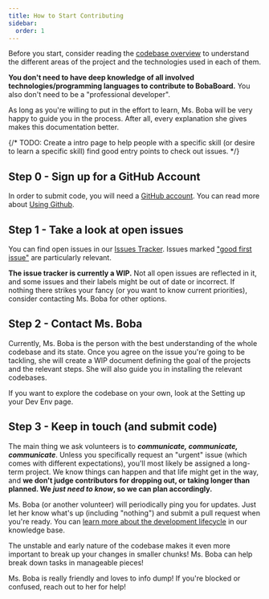 ```yaml
---
title: How to Start Contributing
sidebar:
  order: 1
---
```



Before you start, consider reading the [codebase overview](../intro) to
understand the different areas of the project and the technologies used in each
of them.

<Aside type="tip">

**You don't need to have deep knowledge of all involved technologies/programming
languages to contribute to BobaBoard.** You also don't need to be a
"professional developer".

As long as you're willing to put in the effort to learn, Ms. Boba will be very
happy to guide you in the process. After all, every explanation she gives makes
this documentation better.

</Aside>

{/* TODO: Create a intro page to help people with a specific skill (or desire to learn a specific skill) find good entry points to check out issues. */}

## Step 0 - Sign up for a GitHub Account

In order to submit code, you will need a [GitHub account](https://github.com/).
You can read more about
[Using Github](/docs/volunteering/coding/github/understanding-github).

## Step 1 - Take a look at open issues

You can find open issues in our
[Issues Tracker](https://github.com/BobaBoard/issues/issues). Issues marked
["good first issue"](https://github.com/BobaBoard/issues/issues?q=is%3Aissue+is%3Aopen+label%3A%22good+first+issue%22)
are particularly relevant.

<Aside type="caution">

**The issue tracker is currently a WIP.** Not all open issues are reflected in
it, and some issues and their labels might be out of date or incorrect. If
nothing there strikes your fancy (or you want to know current priorities),
consider contacting Ms. Boba for other options.

</Aside>

## Step 2 - Contact Ms. Boba

Currently, Ms. Boba is the person with the best understanding of the whole
codebase and its state. Once you agree on the issue you're going to be tackling,
she will create a WIP document defining the goal of the projects and the
relevant steps. She will also guide you in installing the relevant codebases.

<Aside type="tip">

If you want to explore the codebase on your own, look at the Setting up your Dev
Env page.

</Aside>

## Step 3 - Keep in touch (and submit code)

<Aside type="note" title="Important">

The main thing we ask volunteers is to _**communicate, communicate,
communicate**_. Unless you specifically request an "urgent" issue (which comes
with different expectations), you'll most likely be assigned a long-term
project. We know things can happen and that life might get in the way, and **we
don't judge contributors for dropping out, or taking longer than planned. We
_just need to know_, so we can plan accordingly.**

</Aside>

Ms. Boba (or another volunteer) will periodically ping you for updates. Just let
her know what's up (including "nothing") and submit a pull request when you're
ready. You can
[learn more about the development lifecycle](../knowledge-base/development-lifecycle)
in our knowledge base.

<Aside type="tip">

The unstable and early nature of the codebase makes it even more important to
break up your changes in smaller chunks! Ms. Boba can help break down tasks in
manageable pieces!

</Aside>

<Aside type="tip">

Ms. Boba is really friendly and loves to info dump! If you're blocked or
confused, reach out to her for help!

</Aside>
